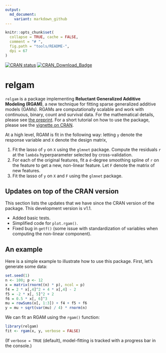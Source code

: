 ```yaml
---
output:
  md_document:
    variant: markdown_github
---
```


<!-- README.md is generated from README.Rmd. Please edit that file -->

```r
knitr::opts_chunk$set(
  collapse = TRUE, cache = FALSE,
  comment = "# ",
  fig.path = "tools/README-",
  dpi = 67
)
```

<!-- badges: start -->
[![CRAN status](https://www.r-pkg.org/badges/version/relgam)](https://cran.r-project.org/package=relgam)
[![CRAN_Download_Badge](http://cranlogs.r-pkg.org/badges/relgam)](https://cran.r-project.org/package=relgam)
<!-- badges: end -->

# relgam

`relgam` is a package implementing __Reluctant Generalized Additive Modeling (RGAM)__, a new technique for fitting sparse generalized additive models (GAMs). RGAMs are computationally scalable and work with continuous, binary, count and survival data. For the mathematical details, please see [the preprint](https://arxiv.org/abs/1912.01808). For a short tutorial on how to use the package, please see the [vignette on CRAN](https://cran.r-project.org/web/packages/relgam/vignettes/relgam.html).

At a high level, RGAM is fit in the following way: letting `y` denote the response variable and `X` denote the design matrix,

1. Fit the lasso of `y` on `X` using the `glmnet` package. Compute the residuals `r` at the `lambda` hyperparameter selected by cross-validation.
2. For each of the original features, fit a `d`-degree smoothing spline of `r` on the feature to get a new, non-linear feature. Let `F` denote the matrix of new features.
3. Fit the lasso of `y` on `X` and `F` using the `glmnet` package.

## Updates on top of the CRAN version

This section lists the updates that we have since the CRAN version of the package. This development version is v1.1.

- Added basic tests.
- Simplified code for `plot.rgam()`.
- Fixed bug in `getf()` (some issue with standardization of variables when computing the non-linear component).

## An example

Here is a simple example to illustrate how to use this package. First, let's generate some data:

```r
set.seed(1)
n <- 100; p <- 12
x = matrix(rnorm((n) * p), ncol = p)
f4 = 2 * x[,4]^2 + 4 * x[,4] - 2
f5 = -2 * x[, 5]^2 + 2
f6 = 0.5 * x[, 6]^3
mu = rowSums(x[, 1:3]) + f4 + f5 + f6
y = mu + sqrt(var(mu) / 4) * rnorm(n)
```

We can fit an RGAM using the `rgam()` function:

```r
library(relgam)
fit <- rgam(x, y, verbose = FALSE)
```

(If `verbose = TRUE` (default), model-fitting is tracked with a progress bar in the console.)
